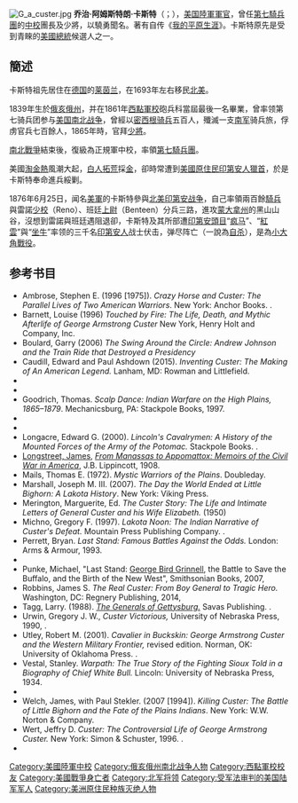 {{unreferenced|time=2014-8-16}}
{{noteTA
|T=zh-hans:乔治·阿姆斯特朗·卡斯特;zh-hk:佐治·岩士唐·卡士打;zh-tw:喬治·阿姆斯壯·卡斯特;
|1=zh-hans:乔治·阿姆斯特朗·卡斯特;zh-hk:佐治·岩士唐·卡士打;zh-tw:喬治·阿姆斯壯·卡斯特;
|2=zh-hans:卡斯特;zh-hk:卡士打;zh-tw:卡斯特;
}}
[[File:G_a_custer.jpg|right]]
'''乔治·阿姆斯特朗·卡斯特'''（{{lang-en|George Armstrong Custer}}；{{bd|1839年|12月5日|1876年|6月25日|catIdx=C}}），[[美国陸軍|美国陸軍]][[軍官|軍官]]，曾任[[美國第一騎兵師第七騎兵團|第七騎兵團]]的[[中校|中校]]團長及{{Link-en|美國義勇軍|United States Volunteers|義勇軍}}少將，以驍勇聞名。著有自传《[[我的平原生涯|我的平原生涯]]》。卡斯特原先是受到青睞的[[美國總統|美國總統]]候選人之一。

==簡述==
卡斯特祖先居住在[[德国|德国]]的[[莱茵兰|莱茵兰]]，在1693年左右移民[[北美|北美]]。

1839年生於[[俄亥俄州|俄亥俄州]]{{link-en|朱威特|Jewett, Ohio}}，并在1861年[[西點軍校|西點軍校]]砲兵科當屆最後一名畢業，曾率领第七骑兵团参与[[美国南北战争|美国南北战争]]，曾經以[[密西根|密西根]][[骑兵|骑兵]]五百人，殲滅一支[[美利堅聯盟國|南军]]骑兵旅，俘虏官兵七百餘人，1865年時，官拜[[少將|少將]]。

[[南北戰爭|南北戰爭]]結束後，復級為正規軍中校，率領[[美國第1騎兵師第7騎兵團|第七騎兵團]]。

美國[[淘金潮|淘金熱]]風潮大起，[[白人|白人]][[拓荒|拓荒]]採[[金|金]]，卻時常遭到[[美國原住民|美國原住民]][[印第安人|印第安人]][[獵首|獵首]]，於是卡斯特奉命進兵綏剿。

1876年6月25日，闻名[[美軍|美軍]]的卡斯特參與[[北美印第安战争|北美印第安战争]]，自己率領兩百餘[[騎兵|騎兵]]與雷諾[[少校|少校]]（Reno）、班廷[[上尉|上尉]]（Benteen）分兵三路，進攻[[蒙大拿州|蒙大拿州]]的黑山山谷，沒想到雷諾與班廷遇阻退卻，卡斯特及其所部遭[[印第安|印第安]][[頭目|頭目]]“[[疯马|疯马]]”、“[[紅雲|紅雲]]”與“[[坐牛|坐牛]]”率领的三千名[[印第安人|印第安人]]战士伏击，弹尽阵亡（一說為[[自杀|自杀]]），是為[[小大角戰役|小大角戰役]]。

==参考书目==
{{external media| float = right| video1 = [https://www.c-span.org/video/?74506-1/touched-fire-george-armstrong-custer ''Booknotes'' interview with Louise Barnett on ''Touched by Fire'', October 13, 1996], [[C-SPAN|C-SPAN]]}}
* Ambrose, Stephen E. (1996 [1975]). ''Crazy Horse and Custer: The Parallel Lives of Two American Warriors''. New York: Anchor Books. {{ISBN|0-385-47966-2}}.
* Barnett, Louise (1996) ''Touched by Fire: The Life, Death, and Mythic Afterlife of George Armstrong Custer''  New York, Henry Holt and Company, Inc. {{ISBN|0803262663}}
* Boulard, Garry (2006) ''The Swing Around the Circle: Andrew Johnson and the Train Ride that Destroyed a Presidency''  {{ISBN|9781440102394}}
* Caudill, Edward and Paul Ashdown (2015). ''Inventing Custer: The Making of An American Legend.'' Lanham, MD: Rowman and Littlefield. {{ISBN|9781442251861}}
* {{Cite book | last=Connell | first=Evan S. | title=Son Of The Morning Star | location=San Francisco, California | publisher=North Point Press | year=1984 | isbn=978-0-86547-160-3 | url-access=registration | url=https://archive.org/details/sonofmorningstar0000conn }}
* {{Cite book |last=Eicher |first=John H. |last2=Eicher |first2=David J. |title=Civil War High Commands |location=Stanford, California | publisher=Stanford University Press | year=2001 | isbn=978-0-8047-3641-1}}
* Goodrich, Thomas. ''Scalp Dance: Indian Warfare on the High Plains, 1865–1879''. Mechanicsburg, PA: Stackpole Books, 1997. {{ISBN|081171523X}}
* {{Cite book |last=Gray |first=John S. | title=Custer's Last Campaign: Mitch Boyer and the Little Bighorn Remembered | publisher=University of Nebraska Press | year=1993 | isbn=978-0-8032-7040-4}}
* {{Cite book |last=Grinnell |first=George Bird | title=The Fighting Cheyennes |url=https://archive.org/details/in.ernet.dli.2015.87873 | publisher=The University of Oklahoma Press reprint 1956 | year=1915 | pages=[https://archive.org/details/in.ernet.dli.2015.87873/page/n323 296]–307 | isbn=978-0-7394-0373-0}}
* Longacre, Edward G. (2000). ''Lincoln's Cavalrymen: A History of the Mounted Forces of the Army of the Potomac.'' Stackpole Books. {{ISBN|0-8117-1049-1}}.
* [[James_Longstreet|Longstreet, James]], [https://archive.org/details/frommanassastoa01longgoog ''From Manassas to Appomattox: Memoirs of the Civil War in America''], J.B. Lippincott, 1908.
* Mails, Thomas E. (1972). ''Mystic Warriors of the Plains''. Doubleday. {{ISBN|038504741X}}
* Marshall, Joseph M. III. (2007). ''The Day the World Ended at Little Bighorn: A Lakota History''. New York: Viking Press. {{ISBN|9780670038534}}
* Merington, Marguerite, Ed. ''The Custer Story: The Life and Intimate Letters of General Custer and his Wife Elizabeth.'' (1950) {{OCLC|1027056}}
* Michno, Gregory F. (1997). ''Lakota Noon: The Indian Narrative of Custer's Defeat.'' Mountain Press Publishing Company. {{ISBN|0-87842-349-4}}.
* Perrett, Bryan. ''Last Stand: Famous Battles Against the Odds.'' London: Arms & Armour, 1993. {{ISBN|0304350559}}
* {{Cite book |last=Scott |first=Douglas D. |first2=Richard A. |last2=Fox |first3=Melissa A. |last3=Connor |first4=Dick |last4=Harmon | title=Archaeological Perspectives on the Battle of the Little Bighorn |url=https://archive.org/details/archaeologicalpe0000scot | publisher=University of Oklahoma Press | year=1989 | isbn=978-0-8061-3292-1}}
* Punke, Michael, "Last Stand: [[George_Bird_Grinnell|George Bird Grinnell]], the Battle to Save the Buffalo, and the Birth of the New West", Smithsonian Books, 2007, {{ISBN|978-0-06-089782-6}}
* Robbins, James S. ''The Real Custer: From Boy General to Tragic Hero.'' Washington, DC: Regnery Publishing, 2014, {{ISBN|978-1-62157-209-1}}
* Tagg, Larry. (1988). [https://web.archive.org/web/20080208215607/http://www.generalsandbrevets.com/sgd/daniel.htm ''The Generals of Gettysburg.''] Savas Publishing. {{ISBN|1-882810-30-9}}.
* Urwin, Gregory J. W., ''Custer Victorious,'' University of Nebraska Press, 1990, {{ISBN|978-0-8032-9556-8}}.
* Utley, Robert M. (2001). ''Cavalier in Buckskin: George Armstrong Custer and the Western Military Frontier,'' revised edition. Norman, OK: University of Oklahoma Press. {{ISBN|0-8061-3387-2}}.
* Vestal, Stanley. ''Warpath: The True Story of the Fighting Sioux Told in a Biography of Chief White Bull.'' Lincoln: University of Nebraska Press, 1934.  {{OCLC|	250280757}}
* {{Cite book |last=Warner |first=Ezra J. | title=Generals in Blue: Lives of the Union Commanders |url=https://archive.org/details/generalsinblueli0000warn | publisher=Louisiana State University Press | year=1964 | isbn=978-0-8071-0822-2}}
* Welch, James, with Paul Stekler. (2007 [1994]). ''Killing Custer: The Battle of Little Bighorn and the Fate of the Plains Indians''. New York: W.W. Norton & Company.
* Wert, Jeffry D. ''Custer: The Controversial Life of George Armstrong Custer.'' New York: Simon & Schuster, 1996. {{ISBN|0-684-83275-5}}.
* {{Cite book |last=Wittenberg |first=Eric J. | title=Glory Enough for All : Sheridan's Second Raid and the Battle of Trevilian Station |url=https://archive.org/details/gloryenoughforal0000witt_h2z9 | publisher=Brassey's Inc | year=2001 | isbn=978-1-57488-353-4}}

{{Authority control}}
{{DEFAULTSORT:Custer, George}}

[[Category:美國陸軍中校|Category:美國陸軍中校]]
[[Category:俄亥俄州南北战争人物|Category:俄亥俄州南北战争人物]]
[[Category:西點軍校校友|Category:西點軍校校友]]
[[Category:美國戰爭身亡者|Category:美國戰爭身亡者]]
[[Category:北军将领|Category:北军将领]]
[[Category:受军法审判的美国陆军军人|Category:受军法审判的美国陆军军人]]
[[Category:美洲原住民种族灭绝人物|Category:美洲原住民种族灭绝人物]]
